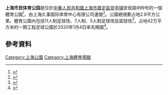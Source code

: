 '''上海市民体育公园'''是位於[[中華人民共和國|中華人民共和國]][[上海市|上海市]][[嘉定區|嘉定區]][[安亭镇|安亭镇]]安辰路999号的一個體育公園<ref>{{cite news |title=【公告】就在嘉定！上海市民体育公园•足球公园今天开园！ |url=https://www.sohu.com/a/364916317_498707 |publisher=嘉定體育}}</ref>，由上海久事国际体育中心有限公司運營<ref>{{cite news |title=上海市民体育公园·足球公园1岁了 |url=https://tech.sina.com.cn/roll/2020-09-19/doc-iivhvpwy7540414.shtml |publisher=新闻晨报}}</ref>。公園總規劃占地2.8平方公里。體育公園內包括11人制足球场、7人制、5人制足球场及篮球场<ref>{{cite news |title=上海市民体育公园·足球公园开园 |url=https://www.thepaper.cn/newsDetail_forward_5428373 |publisher=上海发布}}</ref>。占地42万平方米的一期工程足球公園於2020年1月4日率先開園<ref>{{cite news |title=上海市民体育公园一期落成 助力长三角体育融合 |url=http://www.gov.cn/xinwen/2019-09/19/content_5431492.htm |publisher=新华社}}</ref>。

== 參考資料 ==
{{Reflist|2}}
{{上海公園}}
{{上海市體育場館}}
[[Category:上海公園|Category:上海公園]]
[[Category:上海體育場館|Category:上海體育場館]]